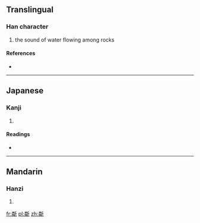 ==Translingual==

===Han character===
{{Han char|rn=69|rad=斤|as=12|sn=16|four=|canj=火手竹一中 (FQHML)}}

# the sound of water flowing among rocks

====References====
* {{Han ref|kx=0480.250|dkj=13595|dj=0841.150|hdz=32027.140|uh=65B4|ud=26036}}

----

==Japanese==

===Kanji===
{{ja-kanji|grade=|rs=斤12}}

# {{defn|Japanese|sort=斤12}}

====Readings====
* {{ja-readings|on=[[りん]] (rin)|kun=}}

----

==Mandarin==

===Hanzi===
{{cmn-hanzi|pin=[[lín]] ([[lin2]])|wg=lin<sup>2</sup>}}

# {{defn|Mandarin|sort=斤12}}

[[fr:斴]]
[[pl:斴]]
[[zh:斴]]